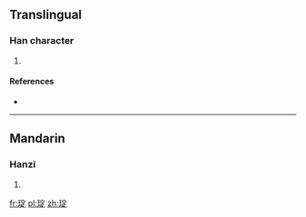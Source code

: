 ==Translingual==

===Han character===
{{Han char|rn=96|rad=玉|as=08|sn=12|four=|canj=MGJMO}}

# {{defn|Han|sort=玉08}}

====References====
* {{Han ref|kx=0733.160|dkj=21031|hdz=21123.120|uh=7414|ud=29716}}

----

==Mandarin==

===Hanzi===
{{cmn-hanzi|pin=[[diàn]] ([[dian4]])|wg=tien<sup>4</sup>}}

# {{defn|lang=cmn|sort=玉08}}

[[fr:琔]]
[[pl:琔]]
[[zh:琔]]